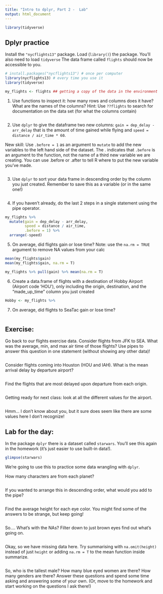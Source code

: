 ```yaml
---
title: "Intro to dplyr, Part 2 -  Lab"
output: html_document
---
```


```r
library(tidyverse)
```


## Dplyr practice

Install the `"nycflights13"` package. Load (`library()`) the package.
You'll also need to load `tidyverse` The data frame called `flights` should now be accessible to you.


```r
# install.packages("nycflights13") # once per computer 
library(nycflights13) # every time you use it
library(tidyverse)

my_flights <- flights ## getting a copy of the data in the environment
```


1. Use functions to inspect it: how many rows and columns does it have? What are the names of the columns? Hint: Use `??flights` to search for documentation on the data set (for what the columns contain)

```r

```


2. Use `dplyr` to give the dataframe two new columns: `gain = dep_delay - arr_delay` that is the amount of time gained while flying and `speed = distance / air_time * 60`.

New skill: Use `.before = 1` as an argument to `mutate` to add the new variables to the left hand side of the dataset. The . indicates that `.before` is an argument to the function, not the name of a third new variable we are creating. You can use .before or .after to tell R where to put the new variable you've made.


```r

```


3. Use `dplyr` to sort your data frame in descending order by the column you just created. Remember to save this as a variable (or in the same one!)

```r

```

4. If you haven't already, do the last 2 steps in a single statement using the pipe operator. 

```r
my_flights %>% 
  mutate(gain = dep_delay - arr_delay,
         speed = distance / air_time,
         .before = 1) %>% 
  arrange(-speed)
```


5. On average, did flights gain or lose time? Note: use the `na.rm = TRUE` argument to remove NA values from your calc

```r
mean(my_flights$gain) 
mean(my_flights$gain, na.rm = T)

my_flights %>% pull(gain) %>% mean(na.rm = T)

```


6. Create a data.frame of flights with a destination of Hobby Airport (Airport code 'HOU'), only including the origin, destination, and the "made_up_time" column you just created

```r
Hobby <- my_flights %>% 
```


7. On average, did flights to SeaTac gain or lose time?


```r


```

  
## Exercise: 


Go back to our flights exercise data. Consider flights from JFK to SEA. What was the average, min, and max air time of those flights? Use pipes to answer this question in one statement (without showing any other data)!

```r


```

Consider flights coming into Houston (HOU and IAH). What is the mean arrival delay by departure airport? 

```r


```

Find the flights that are most delayed upon departure from each origin.

```r


```

Getting ready for next class: look at all the different values for the  airport.

```r


```

Hmm... I don't know about you, but it sure does seem like there are some values here I don't recognize! 


## Lab for the day:


In the package `dplyr` there is a dataset called `starwars`. You'll see this again in the homework (it's just easier to use built-in data!).

```r
glimpse(starwars)
```


We're going to use this to practice some data wrangling with `dplyr`. 


How many characters are from each planet?

```r



```

If you wanted to arrange this in descending order, what would you add to the pipe? 

```r

```

Find the average height for each eye color. You might find some of the answers to be strange, but keep going! 

```r


```

So.... What's with the NAs? Filter down to just brown eyes find out what's going on. 


```r


```

Okay, so we have missing data here. Try summarising with `na.omit(height)` instead of just `height` or adding `na.rm = T` to the mean function inside summarize. 


```r


```

So, who is the tallest male? How many blue eyed women are there? How many genders are there? Answer these questions and spend some time asking and answering some of your own. (Or, move to the homework and start working on the questions I ask there!)


```r


```
